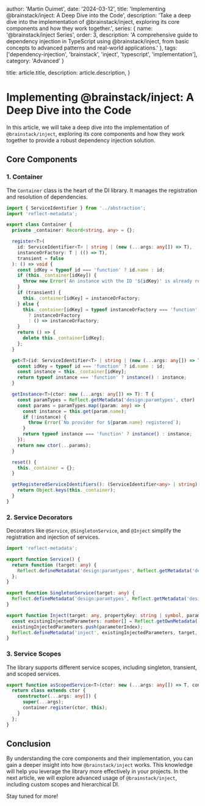 
  author: 'Martin Ouimet',
  date: '2024-03-12',
  title: 'Implementing @brainstack/inject: A Deep Dive into the Code',
  description: 'Take a deep dive into the implementation of @brainstack/inject, exploring its core components and how they work together.',
  series: {
    name: '@brainstack/inject Series',
    order: 3,
    description: 'A comprehensive guide to dependency injection in TypeScript using @brainstack/inject, from basic concepts to advanced patterns and real-world applications.'
  },
  tags: ['dependency-injection', 'brainstack', 'inject', 'typescript', 'implementation'],
  category: 'Advanced'
}

  title: article.title,
  description: article.description,
}


# Implementing @brainstack/inject: A Deep Dive into the Code

In this article, we will take a deep dive into the implementation of `@brainstack/inject`, exploring its core components and how they work together to provide a robust dependency injection solution.

## Core Components

### 1. Container

The `Container` class is the heart of the DI library. It manages the registration and resolution of dependencies.

```typescript
import { ServiceIdentifier } from '../abstraction';
import 'reflect-metadata';

export class Container {
  private _container: Record<string, any> = {};

  register<T>(
    id: ServiceIdentifier<T> | string | (new (...args: any[]) => T),
    instanceOrFactory: T | (() => T),
    transient = false
  ): () => void {
    const idKey = typeof id === 'function' ? id.name : id;
    if (this._container[idKey]) {
      throw new Error(`An instance with the ID '${idKey}' is already registered.`);
    }
    if (transient) {
      this._container[idKey] = instanceOrFactory;
    } else {
      this._container[idKey] = typeof instanceOrFactory === 'function'
        ? instanceOrFactory
        : () => instanceOrFactory;
    }
    return () => {
      delete this._container[idKey];
    };
  }

  get<T>(id: ServiceIdentifier<T> | string | (new (...args: any[]) => T)): T | undefined {
    const idKey = typeof id === 'function' ? id.name : id;
    const instance = this._container[idKey];
    return typeof instance === 'function' ? instance() : instance;
  }

  getInstance<T>(ctor: new (...args: any[]) => T): T {
    const paramTypes = Reflect.getMetadata('design:paramtypes', ctor) || [];
    const params = paramTypes.map((param: any) => {
      const instance = this.get(param.name);
      if (!instance) {
        throw Error(`No provider for ${param.name} registered`);
      }
      return typeof instance === 'function' ? instance() : instance;
    });
    return new ctor(...params);
  }

  reset() {
    this._container = {};
  }

  getRegisteredServiceIdentifiers(): (ServiceIdentifier<any> | string)[] {
    return Object.keys(this._container);
  }
}
```

### 2. Service Decorators

Decorators like `@Service`, `@SingletonService`, and `@Inject` simplify the registration and injection of services.

```typescript
import 'reflect-metadata';

export function Service() {
  return function (target: any) {
    Reflect.defineMetadata('design:paramtypes', Reflect.getMetadata('design:paramtypes', target), target);
  };
}

export function SingletonService(target: any) {
  Reflect.defineMetadata('design:paramtypes', Reflect.getMetadata('design:paramtypes', target), target);
}

export function Inject(target: any, propertyKey: string | symbol, parameterIndex: number) {
  const existingInjectedParameters: number[] = Reflect.getOwnMetadata('inject', target, propertyKey) || [];
  existingInjectedParameters.push(parameterIndex);
  Reflect.defineMetadata('inject', existingInjectedParameters, target, propertyKey);
}
```

### 3. Service Scopes

The library supports different service scopes, including singleton, transient, and scoped services.

```typescript
export function asScopedService<T>(ctor: new (...args: any[]) => T, container: Container): new (...args: any[]) => T {
  return class extends ctor {
    constructor(...args: any[]) {
      super(...args);
      container.register(ctor, this);
    }
  };
}
```

## Conclusion

By understanding the core components and their implementation, you can gain a deeper insight into how `@brainstack/inject` works. This knowledge will help you leverage the library more effectively in your projects. In the next article, we will explore advanced usage of `@brainstack/inject`, including custom scopes and hierarchical DI.

Stay tuned for more!
